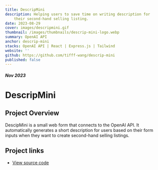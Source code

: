 ```yaml
---
title: DescripMini
description: Helping users to save time on writing description for
    their second-hand selling listing.
date: 2023-08-29
cover: images/descripmini.gif
thumbnail: /images/thumbnails/descrip-mini-logo.webp
summary: OpenAI API
anchor: descrip-mini
stacks: OpenAI API | React | Express.js | Tailwind
website: ''
github: https://github.com/tifff-wang/descrip-mini
published: false
---
```


##### Nov 2023

# DescripMini

## Project Overview

DescipMini is a small web form that connects to the OpenAI API. It
automatically generates a short description for users based on their
form inputs when they want to create second-hand selling listings.

## Project links

-   [View source code](https://github.com/tifff-wang/descrip-mini)
